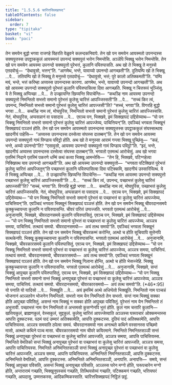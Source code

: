 ```yaml
---
title: "1.5.5.6 चारित्तसिक्खापद"
tableOfContents: false
sidebar:
  order: 7
type: "tipitaka"
basket: "vi"
book: "paci"
---
```



<DynamicBreadcrumb />

<Division number="294" book="paci">

<Paragraph number="932" book="paci">
तेन समयेन बुद्धो भगवा राजगहे विहरति वेळुवने कलन्दकनिवापे. तेन खो पन समयेन आयस्मतो उपनन्दस्स सक्यपुत्तस्स उपट्ठाककुलं आयस्मन्तं उपनन्दं सक्यपुत्तं भत्तेन निमन्तेसि. अञ्ञेपि भिक्खू भत्तेन निमन्तेसि. तेन खो पन समयेन आयस्मा उपनन्दो सक्यपुत्तो पुरेभत्तं, कुलानि पयिरुपासति. अथ खो ते भिक्खू ते मनुस्से एतदवोचुं—  “देथावुसो, भत्तन्”ति. “आगमेथ, भन्ते, यावाय्यो उपनन्दो आगच्छती”ति. दुतियम्पि खो ते भिक्खू …पे…  ततियम्पि खो ते भिक्खू ते मनुस्से एतदवोचुं—  “देथावुसो, भत्तं; पुरे कालो अतिक्कमती”ति. “यम्पि मयं, भन्ते, भत्तं करिम्हा अय्यस्स उपनन्दस्स कारणा. आगमेथ, भन्ते, यावाय्यो उपनन्दो आगच्छती”ति.
</Paragraph>

<Paragraph number="933" book="paci">
अथ खो आयस्मा उपनन्दो सक्यपुत्तो पुरेभत्तं कुलानि पयिरुपासित्वा दिवा आगच्छति. भिक्खू न चित्तरूपं भुञ्जिंसु. ये ते भिक्खू अप्पिच्छा …पे…  ते उज्झायन्ति खिय्यन्ति विपाचेन्ति—  “कथञ्हि नाम आयस्मा उपनन्दो सक्यपुत्तो निमन्तितो सभत्तो समानो पुरेभत्तं कुलेसु चारित्तं आपज्जिस्सती”ति …पे…  “सच्चं किर त्वं, उपनन्द, निमन्तितो सभत्तो समानो पुरेभत्तं कुलेसु चारित्तं आपज्जसी”ति? “सच्चं, भगवा”ति. विगरहि बुद्धो भगवा …पे…  कथञ्हि नाम त्वं, मोघपुरिस, निमन्तितो सभत्तो समानो पुरेभत्तं कुलेसु चारित्तं आपज्जिस्ससि. नेतं, मोघपुरिस, अप्पसन्नानं वा पसादाय …पे…  एवञ्च पन, भिक्खवे, इमं सिक्खापदं उद्दिसेय्याथ—
</Paragraph>

<Paragraph number="934" book="paci">
<Emphasis>“यो पन भिक्खु निमन्तितो सभत्तो समानो पुरेभत्तं कुलेसु चारित्तं आपज्जेय्य, पाचित्तियन्”</Emphasis>ति.
</Paragraph>

<Paragraph number="935" book="paci">
एवञ्चिदं भगवता भिक्खूनं सिक्खापदं पञ्ञत्तं होति.
</Paragraph>

</Division>
<Division number="295" book="paci">

<Paragraph number="936" book="paci">
तेन खो पन समयेन आयस्मतो उपनन्दस्स सक्यपुत्तस्स उपट्ठाककुलं संघस्सत्थाय खादनीयं पाहेसि—  “अय्यस्स उपनन्दस्स दस्सेत्वा संघस्स दातब्बन्”ति. तेन खो पन समयेन आयस्मा उपनन्दो सक्यपुत्तो गामं पिण्डाय पविट्ठो होति. अथ खो ते मनुस्सा आरामं गन्त्वा भिक्खू पुच्छिंसु—  “कहं, भन्ते, अय्यो उपनन्दो”ति? “एसावुसो, आयस्मा उपनन्दो सक्यपुत्तो गामं पिण्डाय पविट्ठो”ति. “इदं, भन्ते, खादनीयं अय्यस्स उपनन्दस्स दस्सेत्वा संघस्स दातब्बन्”ति. भगवतो एतमत्थं आरोचेसुं. अथ खो भगवा एतस्मिं निदाने एतस्मिं पकरणे धम्मिं कथं कत्वा भिक्खू आमन्तेसि—  “तेन हि, भिक्खवे, पटिग्गहेत्वा निक्खिपथ याव उपनन्दो आगच्छती”ति.
</Paragraph>

<Paragraph number="937" book="paci">
अथ खो आयस्मा उपनन्दो सक्यपुत्तो—  “भगवता पटिक्खित्तं पुरेभत्तं कुलेसु चारित्तं आपज्जितुन्”ति पच्छाभत्तं कुलानि पयिरुपासित्वा दिवा पटिक्कमि, खादनीयं उस्सारियित्थ. ये ते भिक्खू अप्पिच्छा …पे…  ते उज्झायन्ति खिय्यन्ति विपाचेन्ति—  “कथञ्हि नाम आयस्मा उपनन्दो सक्यपुत्तो पच्छाभत्तं कुलेसु चारित्तं आपज्जिस्सती”ति …पे…  “सच्चं किर त्वं, उपनन्द, पच्छाभत्तं कुलेसु चारित्तं आपज्जसी”ति? “सच्चं, भगवा”ति. विगरहि बुद्धो भगवा …पे…  कथञ्हि नाम त्वं, मोघपुरिस, पच्छाभत्तं कुलेसु चारित्तं आपज्जिस्ससि. नेतं, मोघपुरिस, अप्पसन्नानं वा पसादाय …पे…  एवञ्च पन, भिक्खवे, इमं सिक्खापदं उद्दिसेय्याथ—
</Paragraph>

<Paragraph number="938" book="paci">
<Emphasis>“यो पन भिक्खु निमन्तितो सभत्तो समानो पुरेभत्तं वा पच्छाभत्तं वा कुलेसु चारित्तं आपज्जेय्य, पाचित्तियन्”</Emphasis>ति.
</Paragraph>

<Paragraph number="939" book="paci">
एवञ्चिदं भगवता भिक्खूनं सिक्खापदं पञ्ञत्तं होति.
</Paragraph>

</Division>
<Division number="296" book="paci">

<Paragraph number="940" book="paci">
तेन खो पन समयेन भिक्खू चीवरदानसमये कुक्कुच्चायन्ता कुलानि न पयिरुपासन्ति. चीवरं परित्तं उप्पज्जति. भगवतो एतमत्थं आरोचेसुं …पे…  अनुजानामि, भिक्खवे, चीवरदानसमये कुलानि पयिरुपासितुं. एवञ्च पन, भिक्खवे, इमं सिक्खापदं उद्दिसेय्याथ—
</Paragraph>

<Paragraph number="941" book="paci">
<Emphasis>“यो पन भिक्खु निमन्तितो सभत्तो समानो पुरेभत्तं वा पच्छाभत्तं वा कुलेसु चारित्तं आपज्जेय्य, अञ्ञत्र समया, पाचित्तियं. तत्थायं समयो. चीवरदानसमयो—  अयं तत्थ समयो”</Emphasis>ति.
</Paragraph>

<Paragraph number="942" book="paci">
एवञ्चिदं भगवता भिक्खूनं सिक्खापदं पञ्ञत्तं होति.
</Paragraph>

</Division>
<Division number="297" book="paci">

<Paragraph number="943" book="paci">
तेन खो पन समयेन भिक्खू चीवरकम्मं करोन्ति, अत्थो च होति सूचियापि सुत्तेनपि सत्थकेनपि. भिक्खू कुक्कुच्चायन्ता कुलानि न पयिरुपासन्ति. भगवतो एतमत्थं आरोचेसुं …पे…  अनुजानामि, भिक्खवे, चीवरकारसमये कुलानि पयिरुपासितुं. एवञ्च पन, भिक्खवे, इमं सिक्खापदं उद्दिसेय्याथ—
</Paragraph>

<Paragraph number="944" book="paci">
<Emphasis>“यो पन भिक्खु निमन्तितो सभत्तो समानो पुरेभत्तं वा पच्छाभत्तं वा कुलेसु चारित्तं आपज्जेय्य, अञ्ञत्र समया, पाचित्तियं</Emphasis>. <Emphasis>तत्थायं समयो. चीवरदानसमयो, चीवरकारसमयो—  अयं तत्थ समयो”</Emphasis>ति.
</Paragraph>

<Paragraph number="945" book="paci">
एवञ्चिदं भगवता भिक्खूनं सिक्खापदं पञ्ञत्तं होति.
</Paragraph>

</Division>
<Division number="298" book="paci">

<Paragraph number="946" book="paci">
तेन खो पन समयेन भिक्खू गिलाना होन्ति, अत्थो च होति भेसज्जेहि. भिक्खू कुक्कुच्चायन्ता कुलानि न पयिरुपासन्ति. भगवतो एतमत्थं आरोचेसुं …पे…  अनुजानामि, भिक्खवे, सन्तं भिक्खुं आपुच्छा कुलानि पयिरुपासितुं. एवञ्च पन, भिक्खवे, इमं सिक्खापदं उद्दिसेय्याथ—
</Paragraph>

</Division>
<Division number="299" book="paci">

<Paragraph number="947" book="paci">
<Emphasis>“यो पन भिक्खु निमन्तितो सभत्तो समानो सन्तं भिक्खुं अनापुच्छा पुरेभत्तं वा पच्छाभत्तं वा कुलेसु चारित्तं आपज्जेय्य, अञ्ञत्र समया, पाचित्तियं. तत्थायं समयो. चीवरदानसमयो, चीवरकारसमयो—  अयं तत्थ समयो”</Emphasis>ति. (*46*:<Emphasis>95</Emphasis>)
</Paragraph>

</Division>
<Division number="300" book="paci">

<Paragraph number="948" book="paci">
<Emphasis>यो पना</Emphasis>ति यो यादिसो …पे…  <Emphasis>भिक्खू</Emphasis>ति …पे…  अयं इमस्मिं अत्थे अधिप्पेतो भिक्खूति.
</Paragraph>

<Paragraph number="949" book="paci">
<Emphasis>निमन्तितो</Emphasis> नाम पञ्चन्नं भोजनानं अञ्ञतरेन भोजनेन निमन्तितो.
</Paragraph>

<Paragraph number="950" book="paci">
<Emphasis>सभत्तो</Emphasis> नाम येन निमन्तितो तेन सभत्तो.
</Paragraph>

<Paragraph number="951" book="paci">
<Emphasis>सन्तं</Emphasis> नाम भिक्खुं सक्का होति आपुच्छा पविसितुं.
</Paragraph>

<Paragraph number="952" book="paci">
<Emphasis>असन्तं</Emphasis> नाम भिक्खुं न सक्का होति आपुच्छा पविसितुं.
</Paragraph>

<Paragraph number="953" book="paci">
<Emphasis>पुरेभत्तं</Emphasis> नाम येन निमन्तितो तं अभुत्तावी.
</Paragraph>

<Paragraph number="954" book="paci">
<Emphasis>पच्छाभत्तं</Emphasis> नाम येन निमन्तितो तं अन्तमसो कुसग्गेनपि भुत्तं होति.
</Paragraph>

<Paragraph number="955" book="paci">
<Emphasis>कुलं</Emphasis> नाम चत्तारि कुलानि—  खत्तियकुलं, ब्राह्मणकुलं, वेस्सकुलं, सुद्दकुलं.
</Paragraph>

<Paragraph number="956" book="paci">
<Emphasis>कुलेसु चारित्तं आपज्जेय्या</Emphasis>ति अञ्ञस्स घरूपचारं ओक्कमन्तस्स आपत्ति दुक्कटस्स. पठमं पादं उम्मारं अतिक्कामेति, आपत्ति दुक्कटस्स. दुतियं पादं अतिक्कामेति, आपत्ति पाचित्तियस्स.
</Paragraph>

<Paragraph number="957" book="paci">
<Emphasis>अञ्ञत्र समया</Emphasis>ति ठपेत्वा समयं.
</Paragraph>

<Paragraph number="958" book="paci">
<Emphasis>चीवरदानसमयो</Emphasis> नाम अनत्थते कथिने वस्सानस्स पच्छिमो मासो, अत्थते कथिने पञ्च मासा.
</Paragraph>

<Paragraph number="959" book="paci">
<Emphasis>चीवरकारसमयो</Emphasis> नाम चीवरे कयिरमाने.
</Paragraph>

</Division>
<Division number="301" book="paci">

<Paragraph number="960" book="paci">
निमन्तिते निमन्तितसञ्ञी सन्तं भिक्खुं अनापुच्छा पुरेभत्तं वा पच्छाभत्तं वा कुलेसु चारित्तं आपज्जति, अञ्ञत्र समया, आपत्ति पाचित्तियस्स. निमन्तिते वेमतिको सन्तं भिक्खुं अनापुच्छा पुरेभत्तं वा पच्छाभत्तं वा कुलेसु चारित्तं आपज्जति, अञ्ञत्र समया, आपत्ति पाचित्तियस्स. निमन्तिते अनिमन्तितसञ्ञी सन्तं भिक्खुं अनापुच्छा पुरेभत्तं वा पच्छाभत्तं वा कुलेसु चारित्तं आपज्जति, अञ्ञत्र समया, आपत्ति पाचित्तियस्स.
</Paragraph>

<Paragraph number="961" book="paci">
अनिमन्तिते निमन्तितसञ्ञी, आपत्ति दुक्कटस्स. अनिमन्तिते वेमतिको, आपत्ति दुक्कटस्स. अनिमन्तिते अनिमन्तितसञ्ञी, अनापत्ति.
</Paragraph>

</Division>
<Division number="302" book="paci">

<Paragraph number="962" book="paci">
अनापत्ति—  समये, सन्तं भिक्खुं आपुच्छा पविसति, असन्तं भिक्खुं अनापुच्छा पविसति, अञ्ञस्स घरेन मग्गो होति, घरूपचारेन मग्गो होति, अन्तरारामं गच्छति, भिक्खुनुपस्सयं गच्छति, तित्थियसेय्यं गच्छति, पटिक्कमनं गच्छति, भत्तियघरं गच्छति, आपदासु, उम्मत्तकस्स, आदिकम्मिकस्साति.

</Paragraph>
</Division>

<Paragraph number="963" type="center" book="paci">
चारित्तसिक्खापदं निट्ठितं छट्ठं.
</Paragraph>
